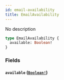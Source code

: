 ```yaml
---
id: email-availability
title: EmailAvailability
---
```


No description

```graphql
type EmailAvailability {
  available: Boolean!
}
```

### Fields

#### `available` ([`Boolean!`](/graphql/scalars/boolean))
